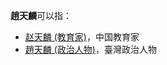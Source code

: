 '''趙天麟'''可以指：
*[[赵天麟_(教育家)|赵天麟 (教育家)]]，中国教育家
*[[趙天麟_(政治人物)|趙天麟 (政治人物)]]，臺灣政治人物

{{Disambig|T天|Cat=三字赵姓人名消歧义}}